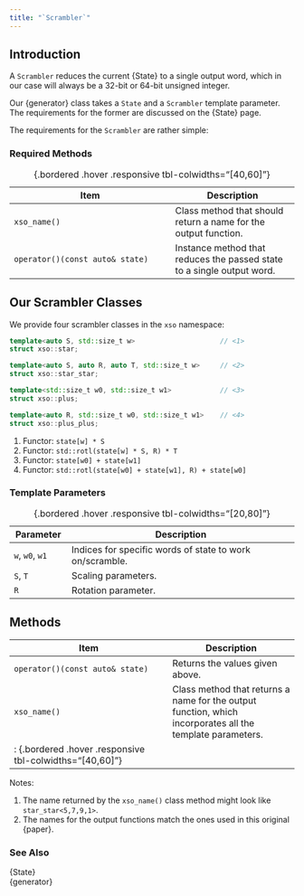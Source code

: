 ```yaml
---
title: "`Scrambler`"
---
```


## Introduction

A `Scrambler` reduces the current {State} to a single output word, which in our case will always be a 32-bit or 64-bit unsigned integer.

Our {generator} class takes a `State` and a `Scrambler` template parameter. \
The requirements for the former are discussed on the {State} page.

The requirements for the `Scrambler` are rather simple:

### Required Methods

Item                             | Description
-------------------------------- | -------------------------
 `xso_name()`                    | Class method that should return a name for the output function.
 `operator()(const auto& state)` | Instance method that reduces the passed state to a single output word.
: {.bordered .hover .responsive tbl-colwidths="[40,60]"}

## Our Scrambler Classes

We provide four scrambler classes in the `xso` namespace:

```cpp
template<auto S, std::size_t w>                     // <1>
struct xso::star;

template<auto S, auto R, auto T, std::size_t w>     // <2>
struct xso::star_star;

template<std::size_t w0, std::size_t w1>            // <3>
struct xso::plus;

template<auto R, std::size_t w0, std::size_t w1>    // <4>
struct xso::plus_plus;
```
1. Functor: `state[w] * S`
2. Functor: `std::rotl(state[w] * S, R) * T`
3. Functor: `state[w0] + state[w1]`
4. Functor: `std::rotl(state[w0] + state[w1], R) + state[w0]`

### Template Parameters

Parameter       | Description
--------------- | ----------------------------------------------------------
`w`, `w0`, `w1` | Indices for specific words of state to work on/scramble.
`S`, `T`        | Scaling parameters.
`R`             | Rotation parameter.
: {.bordered .hover .responsive tbl-colwidths="[20,80]"}

## Methods

Item                            | Description
------------------------------- | -------------------------
`operator()(const auto& state)` | Returns the values given above.
`xso_name()`                    | Class method that returns a name for the output function, which incorporates all the template parameters.
: {.bordered .hover .responsive tbl-colwidths="[40,60]"}|

[Notes:]{.pt}

1. The name returned by the `xso_name()` class method might look like `star_star<5,7,9,1>`.
2. The names for the output functions match the ones used in this original {paper}.


### See Also

{State} \
{generator}